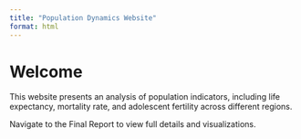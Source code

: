 ```yaml
---
title: "Population Dynamics Website"
format: html
---
```


# Welcome

This website presents an analysis of population indicators, including life expectancy, mortality rate, and adolescent fertility across different regions.

Navigate to the Final Report to view full details and visualizations.
